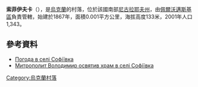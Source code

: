 {{coord|48|4|38|N|31|4|24|E|scale:100000|display=title}}

'''索菲伊夫卡'''（{{lang-uk|Софіївка}}），是[[烏克蘭|烏克蘭]]的村落，位於該國南部[[尼古拉耶夫州|尼古拉耶夫州]]，由[[佩爾沃邁斯基區|佩爾沃邁斯基區]]負責管轄，始建於1867年，面積0.001平方公里，海拔高度133米，2001年人口1,343。

==參考資料==
*[http://rp5.ua/%D0%9F%D0%BE%D0%B3%D0%BE%D0%B4%D0%B0_%D0%B2_%D0%A1%D0%BE%D1%84%D0%B8%D0%B5%D0%B2%D0%BA%D0%B5,_%D0%9F%D0%B5%D1%80%D0%B2%D0%BE%D0%BC%D0%B0%D0%B9%D1%81%D0%BA%D0%B8%D0%B9_%D1%80%D0%B0%D0%B9%D0%BE%D0%BD Погода в селі Софіївка] {{Wayback|url=http://rp5.ua/%D0%9F%D0%BE%D0%B3%D0%BE%D0%B4%D0%B0_%D0%B2_%D0%A1%D0%BE%D1%84%D0%B8%D0%B5%D0%B2%D0%BA%D0%B5,_%D0%9F%D0%B5%D1%80%D0%B2%D0%BE%D0%BC%D0%B0%D0%B9%D1%81%D0%BA%D0%B8%D0%B9_%D1%80%D0%B0%D0%B9%D0%BE%D0%BD |date=20180702065859 }}
* [http://www.cerkva.info/en/news/diocesan-news/7518-mytropolyt-volodymyr-osvyatyv-xram-v-seli-sofiyivka.html Митрополит Володимир освятив храм в селі Софіївка] {{Wayback|url=http://www.cerkva.info/en/news/diocesan-news/7518-mytropolyt-volodymyr-osvyatyv-xram-v-seli-sofiyivka.html |date=20160309112714 }}

{{Ukraine-geo-stub}}
[[Category:烏克蘭村落|Category:烏克蘭村落]]